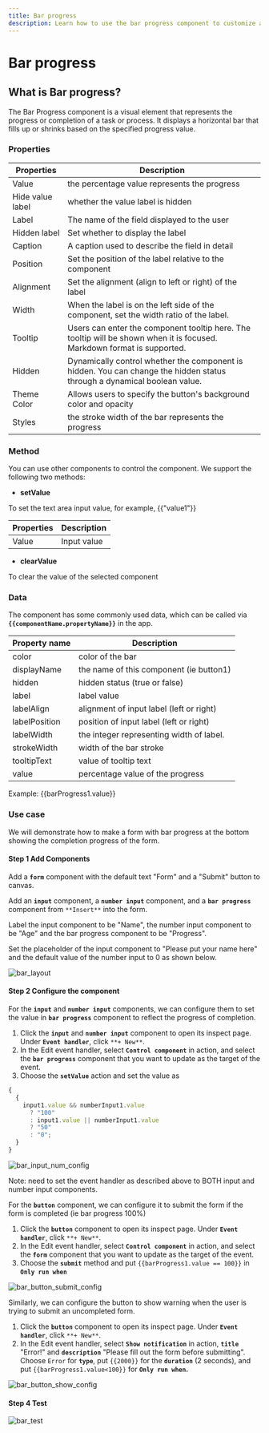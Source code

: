 ```yaml
---
title: Bar progress
description: Learn how to use the bar progress component to customize and decorate your app in ILLA Cloud.
---
```


# Bar progress

## What is Bar progress?

The Bar Progress component is a visual element that represents the progress or completion of a task or process. It displays a horizontal bar that fills up or shrinks based on the specified progress value.

### Properties

| Properties       | Description                                                                                                              |
| ---------------- | ------------------------------------------------------------------------------------------------------------------------ |
| Value            | the percentage value represents the progress                                                                             |
| Hide value label | whether the value label is hidden                                                                                        |
| Label            | The name of the field displayed to the user                                                                              |
| Hidden label     | Set whether to display the label                                                                                         |
| Caption          | A caption used to describe the field in detail                                                                           |
| Position         | Set the position of the label relative to the component                                                                  |
| Alignment        | Set the alignment (align to left or right) of the label                                                                  |
| Width            | When the label is on the left side of the component, set the width ratio of the label.                                   |
| Tooltip          | Users can enter the component tooltip here. The tooltip will be shown when it is focused. Markdown format is supported.  |
| Hidden           | Dynamically control whether the component is hidden. You can change the hidden status through a dynamical boolean value. |
| Theme Color      | Allows users to specify the button's background color and opacity                                                        |
| Styles           | the stroke width of the bar represents the progress                                                                      |

### Method

You can use other components to control the component. We support the following two methods:

-   **setValue**

To set the text area input value, for example, {{"value1"}}

| Properties | Description |
| ---------- | ----------- |
| Value      | Input value |

-   **clearValue**

To clear the value of the selected component

### Data

The component has some commonly used data, which can be called via **`{{componentName.propertyName}}`** in the app.

| Property name | Description                              |
| ------------- | ---------------------------------------- |
| color         | color of the bar                         |
| displayName   | the name of this component (ie button1)  |
| hidden        | hidden status (true or false)            |
| label         | label value                              |
| labelAlign    | alignment of input label (left or right) |
| labelPosition | position of input label (left or right)  |
| labelWidth    | the integer representing width of label. |
| strokeWidth   | width of the bar stroke                  |
| tooltipText   | value of tooltip text                    |
| value         | percentage value of the progress         |

Example: {{barProgress1.value}}

### Use case

We will demonstrate how to make a form with bar progress at the bottom showing the completion progress of the form.

#### Step 1 Add Components

Add a **`form`** component with the default text "Form" and a "Submit" button to canvas.

Add an **`input`** component, a **`number input`** component, and a **`bar progress`** component from `**Insert**` into the form.

Label the input component to be "Name", the number input component to be "Age" and the bar progress component to be "Progress".

Set the placeholder of the input component to "Please put your name here" and the default value of the number input to 0 as shown below.

![bar_layout](https://cdn.illacloud.com/official-website/img/official-site/components/bar_layout.jpg)

#### Step 2 Configure the component

For the **`input`** and **`number input`** components, we can configure them to set the value in **`bar progress`** component to reflect the progress of completion.

1.  Click the **`input`** and **`number input`** component to open its inspect page. Under **`Event handler`**, click `**+ New**`.
2.  In the Edit event handler, select **`Control component`** in action, and select the **`bar progress`** component that you want to update as the target of the event.
3.  Choose the **`setValue`** action and set the value as

```jsx
{
  {
    input1.value && numberInput1.value
      ? "100"
      : input1.value || numberInput1.value
      ? "50"
      : "0";
  }
}
```

![bar_input_num_config](https://cdn.illacloud.com/official-website/img/official-site/components/bar_input_num_config.jpg)

Note: need to set the event handler as described above to BOTH input and number input components.

For the **`button`** component, we can configure it to submit the form if the form is completed (ie bar progress 100%)

1.  Click the **`button`** component to open its inspect page. Under **`Event handler`**, click `**+ New**`.
2.  In the Edit event handler, select **`Control component`** in action, and select the **`form`** component that you want to update as the target of the event.
3.  Choose the **`submit`** method and put `{{barProgress1.value == 100}}` in **`Only run when`**

![bar_button_submit_config](https://cdn.illacloud.com/official-website/img/official-site/components/bar_button_submit_config.jpg)

Similarly, we can configure the button to show warning when the user is trying to submit an uncompleted form.

1.  Click the **`button`** component to open its inspect page. Under **`Event handler`**, click `**+ New**`.
2.  In the Edit event handler, select **`Show notification`** in action, **`title`** "Error!" and **`description`** "Please fill out the form before submitting". Choose `Error` for **`type`**, put `{{2000}}` for the **`duration`** (2 seconds), and put `{{barProgress1.value<100}}` for **`Only run when`.**

![bar_button_show_config](https://cdn.illacloud.com/official-website/img/official-site/components/bar_button_show_config.jpg)

#### Step 4 Test

![bar_test](https://cdn.illacloud.com/official-website/img/official-site/components/bar_test.gif)
